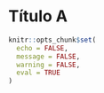 # Título A

```r
knitr::opts_chunk$set(
  echo = FALSE, 
  message = FALSE, 
  warning = FALSE, 
  eval = TRUE
)
```


